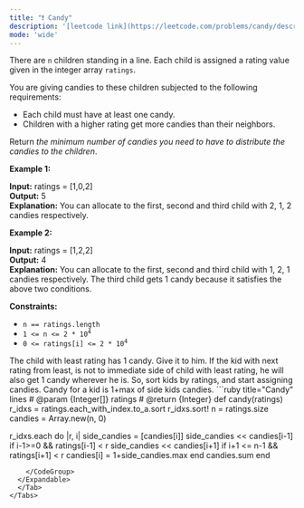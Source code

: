 ```yaml
---
title: "❗️ Candy"
description: '[leetcode link](https://leetcode.com/problems/candy/description/)'
mode: 'wide'
---
```

<Tabs>
  <Tab title="Question" icon="circle-question" iconType="regular">
    <Card>
      <p>There are <code>n</code> children standing in a line. Each child is assigned a rating value given in the integer array <code>ratings</code>.</p>  <p>You are giving candies to these children subjected to the following requirements:</p>  <ul>  <li>Each child must have at least one candy.</li>  <li>Children with a higher rating get more candies than their neighbors.</li> </ul>  <p>Return <em>the minimum number of candies you need to have to distribute the candies to the children</em>.</p>   <p><strong class="example">Example 1:</strong></p>   <strong>Input:</strong> ratings = [1,0,2] <br/> <strong>Output:</strong> 5 <br/> <strong>Explanation:</strong> You can allocate to the first, second and third child with 2, 1, 2 candies respectively.   <p><strong class="example">Example 2:</strong></p>   <strong>Input:</strong> ratings = [1,2,2] <br/> <strong>Output:</strong> 4 <br/> <strong>Explanation:</strong> You can allocate to the first, second and third child with 1, 2, 1 candies respectively. The third child gets 1 candy because it satisfies the above two conditions.    <p><strong>Constraints:</strong></p>  <ul>  <li><code>n == ratings.length</code></li>  <li><code>1 &lt;= n &lt;= 2 * 10<sup>4</sup></code></li>  <li><code>0 &lt;= ratings[i] &lt;= 2 * 10<sup>4</sup></code></li> </ul> 
    </Card>
  </Tab>
  <Tab title="Solution" icon="lightbulb" iconType="regular" >
    <Card>
      The child with least rating has 1 candy. Give it to him. If the kid with next rating from least, is not to immediate side of child with least rating, he will also get 1 candy wherever he is. So, sort kids by ratings, and start assigning candies. Candy for a kid is 1+max of side kids candies.
</Card>
  <Expandable title="code">
    <CodeGroup dropdown>
```ruby title="Candy" lines
# @param {Integer[]} ratings
# @return {Integer}
def candy(ratings)
  r_idxs = ratings.each_with_index.to_a.sort
  r_idxs.sort!
  n = ratings.size
  candies = Array.new(n, 0)

  r_idxs.each do |r, i|
    side_candies = [candies[i]]
    side_candies << candies[i-1] if i-1>=0 && ratings[i-1] < r
    side_candies << candies[i+1] if i+1 <= n-1 && ratings[i+1] < r
    candies[i] = 1+side_candies.max
  end
  candies.sum
end
```
    </CodeGroup>
  </Expandable>
  </Tab>
</Tabs>